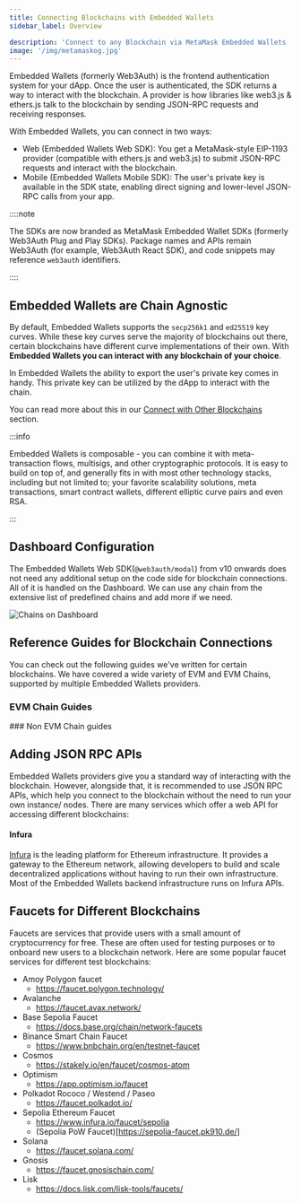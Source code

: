 ```yaml
---
title: Connecting Blockchains with Embedded Wallets
sidebar_label: Overview

description: 'Connect to any Blockchain via MetaMask Embedded Wallets | Embedded Wallets'
image: '/img/metamaskog.jpg'
---
```



Embedded Wallets (formerly Web3Auth) is the frontend authentication system for your dApp. Once the user is authenticated, the SDK returns a way to interact with the blockchain. A provider is how libraries like web3.js & ethers.js talk to the blockchain by sending JSON-RPC requests and receiving responses.

With Embedded Wallets, you can connect in two ways:

- Web (Embedded Wallets Web SDK): You get a MetaMask-style EIP-1193 provider (compatible with ethers.js and web3.js) to submit JSON-RPC requests and interact with the blockchain.
- Mobile (Embedded Wallets Mobile SDK): The user's private key is available in the SDK state, enabling direct signing and lower-level JSON-RPC calls from your app.

::::note

The SDKs are now branded as MetaMask Embedded Wallet SDKs (formerly Web3Auth Plug and Play SDKs). Package names and APIs remain Web3Auth (for example, Web3Auth React SDK), and code snippets may reference `web3auth` identifiers.

::::

## Embedded Wallets are Chain Agnostic

By default, Embedded Wallets supports the `secp256k1` and `ed25519` key curves. While these key curves serve the majority of blockchains out there, certain blockchains have different curve implementations of their own. With **Embedded Wallets you can interact with any blockchain of your choice**.

In Embedded Wallets the ability to export the user's private key comes in handy. This private key can be utilized by the dApp to interact with the chain.

You can read more about this in our [Connect with Other Blockchains](./other/) section.

:::info

Embedded Wallets is composable - you can combine it with meta-transaction flows, multisigs, and other cryptographic protocols. It is easy to build on top of, and generally fits in with most other technology stacks, including but not limited to; your favorite scalability solutions, meta transactions, smart contract wallets, different elliptic curve pairs and even RSA.

:::

## Dashboard Configuration

The Embedded Wallets Web SDK(`@web3auth/modal`) from v10 onwards does not need any additional setup on the code side for blockchain connections. All of it is handled on the Dashboard. We can use any chain from the extensive list of predefined chains and add more if we need.

![Chains on Dashboard](https://i.ibb.co/4nCD2GTJ/chains.gif)

## Reference Guides for Blockchain Connections

You can check out the following guides we've written for certain blockchains. We have covered a wide variety of EVM and EVM Chains, supported by multiple Embedded Wallets providers.

### EVM Chain Guides

<EVMChains />
### Non EVM Chain guides

<OtherChains />

## Adding JSON RPC APIs

Embedded Wallets providers give you a standard way of interacting with the blockchain. However, alongside that, it is recommended to use JSON RPC APIs, which help you connect to the blockchain without the need to run your own instance/ nodes. There are many services which offer a web API for accessing different blockchains:

#### Infura

[Infura](https://infura.io) is the leading platform for Ethereum infrastructure. It provides a gateway to the Ethereum network, allowing developers to build and scale decentralized applications without having to run their own infrastructure. Most of the Embedded Wallets backend infrastructure runs on Infura APIs.

## Faucets for Different Blockchains

Faucets are services that provide users with a small amount of cryptocurrency for free. These are often used for testing purposes or to onboard new users to a blockchain network. Here are some popular faucet services for different test blockchains:

- Amoy Polygon faucet
  - https://faucet.polygon.technology/
- Avalanche
  - https://faucet.avax.network/
- Base Sepolia Faucet
  - https://docs.base.org/chain/network-faucets
- Binance Smart Chain Faucet
  - https://www.bnbchain.org/en/testnet-faucet
- Cosmos
  - https://stakely.io/en/faucet/cosmos-atom
- Optimism
  - https://app.optimism.io/faucet
- Polkadot Rococo / Westend / Paseo
  - https://faucet.polkadot.io/
- Sepolia Ethereum Faucet
  - https://www.infura.io/faucet/sepolia
  - (Sepolia PoW Faucet)[https://sepolia-faucet.pk910.de/]
- Solana
  - https://faucet.solana.com/
- Gnosis
  - https://faucet.gnosischain.com/
- Lisk
  - https://docs.lisk.com/lisk-tools/faucets/
